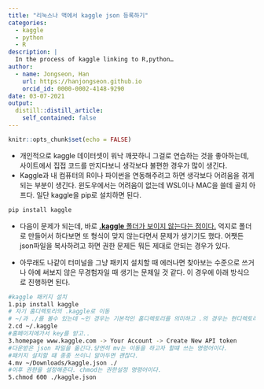 ```yaml
---
title: "리눅스나 맥에서 kaggle json 등록하기"
categories:
  - kaggle
  - python
  - R
description: |
  In the process of kaggle linking to R,python…
author:
  - name: Jongseon, Han
    url: https://hanjongseon.github.io
    orcid_id: 0000-0002-4148-9290
date: 03-07-2021
output:
  distill::distill_article:
    self_contained: false
---
```



```r
knitr::opts_chunk$set(echo = FALSE)
```

- 개인적으로 kaggle 데이터셋이 워낙 깨끗하니 그걸로 연습하는 것을 좋아하는데, 사이트에서 집접 코드를 만지다보니 생각보다 불편한 경우가 많이 생긴다.
- Kaggle과 내 컴퓨터의 R이나 파이썬을 연동해주려고 하면 생각보다 어려움을 겪게 되는 부분이 생긴다. 윈도우에서는 어려움이 없는데 WSL이나 MAC을 쓸데 골치 아프다. 일단 kaggle을 pip로 설치하면 된다.


```bash
pip install kaggle
```

- 다음이 문제가 되는데, 바로 <u>**.kaggle** 폴더가 보이지 않는다는 점이다.</u> 억지로 폴더로 만들어서 하다보면 또 형식이 맞지 않는다면서 문제가 생기기도 했다. 어쨋든 json파일을 복사하려고 하면 권한 문제든 뭐든 제대로 안되는 경우가 있다.

- 아무래도 나같이 터미널을 그냥 패키지 설치할 때 에러나면 찾아보는 수준으로 쓰거나 아예 써보지 않은 무경험자일 때 생기는 문제일 것 같다. 이 경우에 아래 방식으로 진행하면 된다.

```bash
#kaggle 패키지 설치
1.pip install kaggle
# 자기 홈디렉토리의 .kaggle로 이동
# ~/과 ./를 볼수 있는데 ~인 경우는 기본적인 홈디렉토리를 의미하고 .의 경우는 현디렉토리를 의미한다.
2.cd ~/.kaggle
#홈페이지에가서 key를 받고..
3.homepage www.kaggle.com -> Your Account -> Create New API token
#다운받은 json 파일을 옮긴다.당연히 mv는 이동을 하고자 할떄 쓰는 명령어이다.
#패키지 설치할 떄 종종 쓰이니 알아두면 괜찮다.
4.mv ~/Downloads/kaggle.json ./
#이후 권한을 설정해준다. chmod는 권한설정 명령어이다. 
5.chmod 600 ./kaggle.json
```


